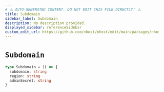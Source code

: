 ```yaml
---
# ⚠️ AUTO-GENERATED CONTENT. DO NOT EDIT THIS FILE DIRECTLY! ⚠️
title: Subdomain
sidebar_label: Subdomain
description: No description provided.
displayed_sidebar: referenceSidebar
custom_edit_url: https://github.com/nhost/nhost/edit/main/packages/nhost-js/src/utils/types.ts#L13
---
```


# `Subdomain`

```ts
type Subdomain = () => {
  subdomain: string
  region: string
  adminSecret: string
}
```
